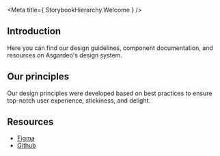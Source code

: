 
<Meta
  title={ StorybookHierarchy.Welcome }
/>

<Jumbotron />

## Introduction

Here you can find our design guidelines, component documentation, and resources on Asgardeo's design system.

## Our principles

Our design principles were developed based on best practices to ensure top-notch user experience, stickiness, and delight.

## Resources
- [Figma](https://www.figma.com/file/zzssmDw1J9Oxc32UxrXTn7/Asgardeo-Design-System)
- [Github]()
